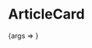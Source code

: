 
<Meta title="ArticleCard" component={ArticleCard} />

# ArticleCard

<Canvas>
  <Story
    name="Basic"
    args={{
      code: 'article-code',
      name: 'Заголовок статьи',
      description:
        'Съешь же ещё этих мягких французских булок, да выпей чаю. Съешь же ещё этих мягких французских булок, да выпей чаю. Съешь же ещё этих мягких французских булок, да выпей чаю.',
      alt: 'Клавиатура',
      releaseDate: '04.09.2020',
      minutesRead: 12,
    }}
  >
    {args => <ArticleCard {...args} />}
  </Story>
</Canvas>

<ArgsTable />
